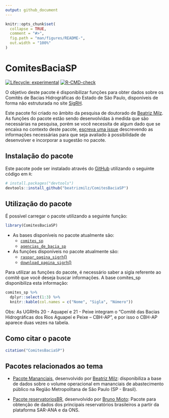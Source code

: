 ```yaml
---
output: github_document
---
```


<!-- README.md is generated from README.Rmd. Please edit that file -->

```r
knitr::opts_chunk$set(
  collapse = TRUE,
  comment = "#>",
  fig.path = "man/figures/README-",
  out.width = "100%"
)
```

# ComitesBaciaSP

<!-- badges: start -->
[![Lifecycle: experimental](https://img.shields.io/badge/lifecycle-experimental-orange.svg)](https://www.tidyverse.org/lifecycle/#experimental)
[![R-CMD-check](https://github.com/beatrizmilz/ComitesBaciaSP/workflows/R-CMD-check/badge.svg)](https://github.com/beatrizmilz/ComitesBaciaSP/actions)
<!-- badges: end -->

O objetivo deste pacote é disponibilizar funções para obter dados sobre os Comitês de Bacias Hidrográficas do Estado de São Paulo, disponíveis de forma não estruturada no site [SigRH](https://sigrh.sp.gov.br/). 

Este pacote foi criado no âmbito da pesquisa de doutorado de [Beatriz Milz](https://beatrizmilz.com). As funções do pacote estão sendo desenvolvidas à medida que são necessárias na pesquisa, porém se você necessita de algum dado que se encaixa no contexto deste pacote, [escreva uma issue](https://github.com/beatrizmilz/ComitesBaciaSP/issues/new/choose) descrevendo as informações necessárias para que seja avaliado à possibilidade de desenvolver e incorporar a sugestão no pacote.

## Instalação do pacote

Este pacote pode ser instalado através do [GitHub](https://github.com/) utilizando o seguinte código em `R`:

``` r
# install.packages("devtools")
devtools::install_github("beatrizmilz/ComitesBaciaSP")
```
## Utilização do pacote

É possível carregar o pacote utilizando a seguinte função:

```r
library(ComitesBaciaSP)
```


- As bases disponíveis no pacote atualmente são:
  - [`comites_sp`](https://beatrizmilz.github.io/ComitesBaciaSP/reference/comites_sp.html)
  - [`agencias_de_bacia_sp`](https://beatrizmilz.github.io/ComitesBaciaSP/reference/agencias_de_bacia_sp.html)

- As funções disponíveis no pacote atualmente são:
  - [`raspar_pagina_sigrh`()](https://beatrizmilz.github.io/ComitesBaciaSP/reference/raspar_pagina_sigrh.html) 
  - [`download_pagina_sigrh`()](https://beatrizmilz.github.io/ComitesBaciaSP/reference/download_pagina_sigrh.html) 
  
Para utilizar as funções do pacote, é necessário saber a sigla referente ao comitê que você deseja buscar informações. A base comites_sp disponibiliza esta informação:

```r
comites_sp %>%
  dplyr::select(1:3) %>% 
  knitr::kable(col.names = c("Nome", "Sigla", "Número"))
```

Obs: As UGRHIs 20 - Aquapeí e 21 - Peixe integram o "Comitê das Bacias Hidrográficas dos Rios Aguapeí e Peixe – CBH-AP", e por isso o CBH-AP aparece duas vezes na tabela.


## Como citar o pacote

```r
citation("ComitesBaciaSP")
```

## Pacotes relacionados ao tema

- [Pacote Mananciais](https://beatrizmilz.github.io/mananciais/), desenvolvido por [Beatriz Milz](https://beatrizmilz.com): disponibiliza a base de dados sobre o volume operacional em mananciais de abastecimento público na Região Metropolitana de São Paulo (SP - Brasil).

- [Pacote reservatoriosBR](https://brunomioto.github.io/reservatoriosBR/), desenvolvido por [Bruno Mioto](https://www.brunomioto.com.br/): Pacote para obtenção de dados dos principais reservatórios brasileiros a partir da plataforma SAR-ANA e da ONS.



